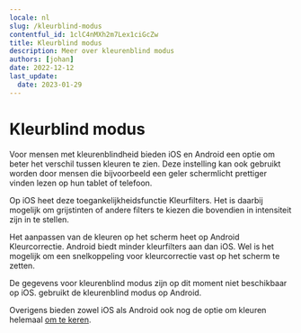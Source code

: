 ```yaml
---
locale: nl
slug: /kleurblind-modus
contentful_id: 1clC4nMXh2m7Lex1ciGcZw
title: Kleurblind modus
description: Meer over kleurenblind modus
authors: [johan]
date: 2022-12-12
last_update:
  date: 2023-01-29
---
```


# Kleurblind modus

Voor mensen met kleurenblindheid bieden iOS en Android een optie om beter het verschil tussen kleuren te zien. Deze instelling kan ook gebruikt worden door mensen die bijvoorbeeld een geler schermlicht prettiger vinden lezen op hun tablet of telefoon.

Op iOS heet deze toegankelijkheidsfunctie Kleurfilters. Het is daarbij mogelijk om grijstinten of andere filters te kiezen die bovendien in intensiteit zijn in te stellen.

Het aanpassen van de kleuren op het scherm heet op Android Kleurcorrectie. Android biedt minder kleurfilters aan dan iOS. Wel is het mogelijk om een snelkoppeling voor kleurcorrectie vast op het scherm te zetten.

<TwoColumnBlock>
  <LeftColumn>
    <ColumnRow>
      <TextBlock showBackgroundColor={true}>
        De gegevens voor kleurenblind modus zijn op dit moment niet beschikbaar op iOS.
        <CustomLink
          url="/nl/stats/kleurblind-modus"
          label="Meer over kleurenblind modus"
        />
      </TextBlock>
    </ColumnRow>
  </LeftColumn>
  <RightColumn>
    <ColumnRow>
      <PercentageBlock
        metrics={[
          { title: 'Kleurenblind modus', key: 'android-accessibility_is_color_blind_mode_enabled-true', isPercentage: true }
        ]}
        label="Meer over kleurenblind modus"
        url="/nl/stats/kleurblind-modus">
        gebruikt de kleurenblind modus op Android.
      </PercentageBlock>
    </ColumnRow>
  </RightColumn>
</TwoColumnBlock>

Overigens bieden zowel iOS als Android ook nog de optie om kleuren helemaal [om te keren](/nl/stats/kleuren-omkeren).
